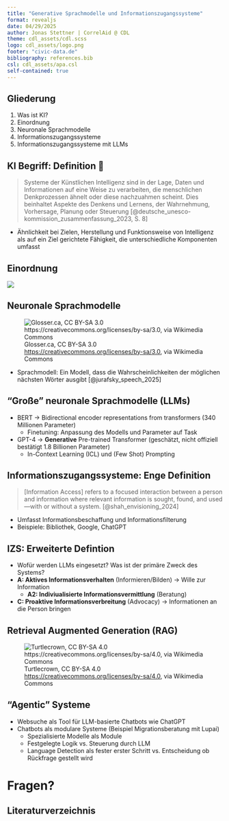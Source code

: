 ```yaml
---
title: "Generative Sprachmodelle und Informationszugangssysteme"
format: revealjs
date: 04/29/2025
author: Jonas Stettner | CorrelAid @ CDL
theme: cdl_assets/cdl.scss
logo: cdl_assets/logo.png
footer: "civic-data.de"
bibliography: references.bib
csl: cdl_assets/apa.csl
self-contained: true    
---
```


## Gliederung

1. Was ist KI?
2. Einordnung
3. Neuronale Sprachmodelle
4. Informationszugangssysteme
5. Informationszugangssysteme mit LLMs


## KI Begriff: Definition 🤖 

> Systeme der Künstlichen Intelligenz sind in der Lage, Daten und Informationen auf eine Weise zu verarbeiten, die menschlichen Denkprozessen ähnelt oder diese nachzuahmen scheint. Dies beinhaltet Aspekte des Denkens und Lernens, der Wahrnehmung, Vorhersage, Planung oder Steuerung [@deutsche_unesco-kommission_zusammenfassung_2023, S. 8]

- Ähnlichkeit bei Zielen, Herstellung und Funktionsweise von Intelligenz als auf ein Ziel gerichtete Fähigkeit, die unterschiedliche Komponenten umfasst

## Einordnung 

![](images/drawing.png){fig-align="center"}


## Neuronale Sprachmodelle

![Glosser.ca, CC BY-SA 3.0 <https://creativecommons.org/licenses/by-sa/3.0>, via Wikimedia Commons](images/Colored_neural_network.png){fig-align="center"}

- Sprachmodell: Ein Modell, dass die Wahrscheinlichkeiten der möglichen nächsten Wörter ausgibt [@jurafsky_speech_2025]


## "Große" neuronale Sprachmodelle (LLMs)  

- BERT -> Bidirectional encoder representations from transformers (340 Millionen Parameter) 
    - Finetuning: Anpassung des Modells und Parameter auf Task 
- GPT-4 -> **Generative** Pre-trained Transformer (geschätzt, nicht offiziell bestätigt 1.8 Billionen Parameter) 
    - In-Context Learning (ICL) und (Few Shot) Prompting 

## Informationszugangssysteme: Enge Definition 
> [Information Access] refers to a focused interaction between a person and information where relevant information is sought, found, and used—with or without a system. [@shah_envisioning_2024]

- Umfasst Informationsbeschaffung und Informationsfilterung
- Beispiele: Bibliothek, Google, ChatGPT 

## IZS: Erweiterte Defintion
- Wofür werden LLMs eingesetzt? Was ist der primäre Zweck des Systems?
- **A: Aktives Informationsverhalten** (Informieren/Bilden)
    -> Wille zur Information
    - **A2: Indiviualisierte Informationsvermittlung** (Beratung)
- **C: Proaktive Informationsverbreitung** (Advocacy)
    -> Informationen an die Person bringen

## Retrieval Augmented Generation (RAG)

![Turtlecrown, CC BY-SA 4.0 <https://creativecommons.org/licenses/by-sa/4.0>, via Wikimedia Commons](images/RAG_diagram.png){fig-align="center"}
 

## "Agentic" Systeme 

- Websuche als Tool für LLM-basierte Chatbots wie ChatGPT
- Chatbots als modulare Systeme (Beispiel Migrationsberatung mit Lupai)
    - Spezialisierte Modelle als Module 
    - Festgelegte Logik vs. Steuerung durch LLM
    - Language Detection als fester erster Schritt vs. Entscheidung ob Rückfrage gestellt wird

# Fragen?

## Literaturverzeichnis

::: {#refs}
:::